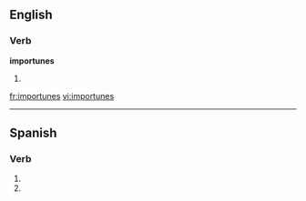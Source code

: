 
==English==

===Verb===
'''importunes'''

# {{third-person singular of|[[importune]]}}

[[fr:importunes]]
[[vi:importunes]]

----

==Spanish==

===Verb===
{{es-verb-form|importunar}}

# {{es-verb form of|ending=ar|mood=imperative|sense=negative|pers=2|formal=no|number=singular|[[importunar]]}}
# {{es-verb form of|ending=ar|mood=subjunctive|tense=present|pers=2|formal=no|number=singular|[[importunar]]}}
{{rfc-auto}}